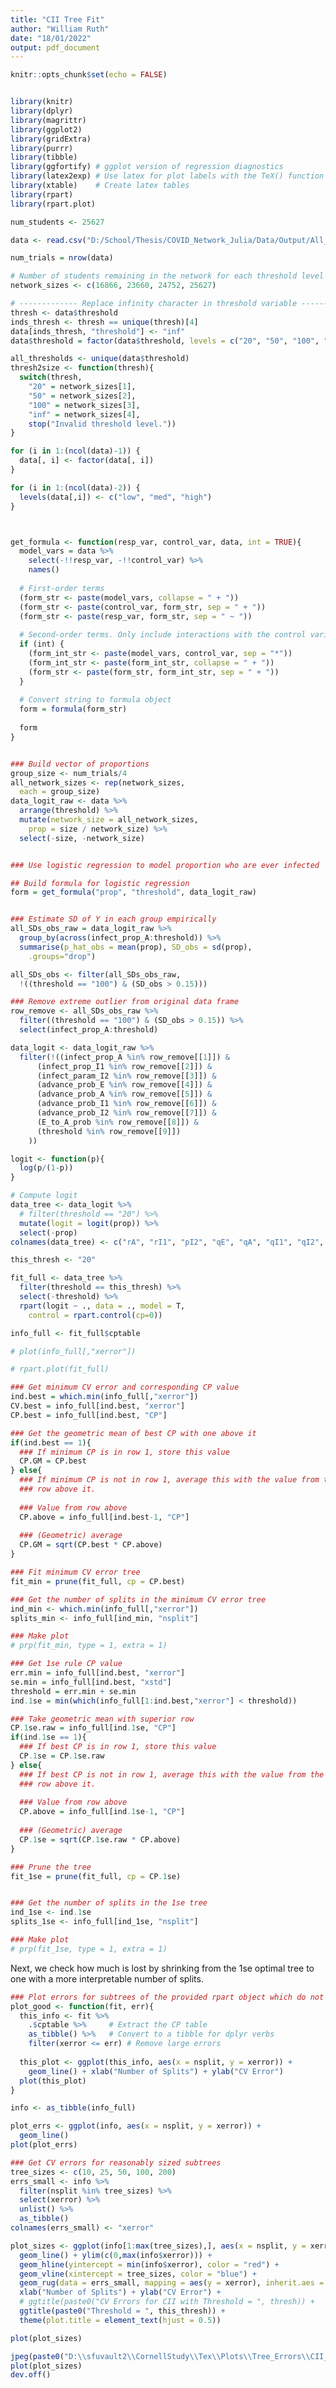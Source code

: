 ```yaml
---
title: "CII Tree Fit"
author: "William Ruth"
date: "18/01/2022"
output: pdf_document
---
```


```r
knitr::opts_chunk$set(echo = FALSE)


library(knitr)
library(dplyr)
library(magrittr)
library(ggplot2)
library(gridExtra)
library(purrr)
library(tibble)
library(ggfortify) # ggplot version of regression diagnostics
library(latex2exp) # Use latex for plot labels with the TeX() function
library(xtable)    # Create latex tables
library(rpart)
library(rpart.plot)
```


```r
num_students <- 25627

data <- read.csv("D:/School/Thesis/COVID_Network_Julia/Data/Output/All_Outbreak_Sizes.csv")

num_trials = nrow(data)

# Number of students remaining in the network for each threshold level
network_sizes <- c(16866, 23660, 24752, 25627)

# ------------- Replace infinity character in threshold variable ------------- #
thresh <- data$threshold
inds_thresh <- thresh == unique(thresh)[4]
data[inds_thresh, "threshold"] <- "inf"
data$threshold = factor(data$threshold, levels = c("20", "50", "100", "inf"))

all_thresholds <- unique(data$threshold)
thresh2size <- function(thresh){
  switch(thresh,
    "20" = network_sizes[1],
    "50" = network_sizes[2],
    "100" = network_sizes[3],
    "inf" = network_sizes[4],
    stop("Invalid threshold level."))
}

for (i in 1:(ncol(data)-1)) {
  data[, i] <- factor(data[, i])
}

for (i in 1:(ncol(data)-2)) {
  levels(data[,i]) <- c("low", "med", "high")
}



get_formula <- function(resp_var, control_var, data, int = TRUE){
  model_vars = data %>%
    select(-!!resp_var, -!!control_var) %>%
    names()
  
  # First-order terms
  (form_str <- paste(model_vars, collapse = " + "))
  (form_str <- paste(control_var, form_str, sep = " + "))
  (form_str <- paste(resp_var, form_str, sep = " ~ "))
  
  # Second-order terms. Only include interactions with the control variable
  if (int) {
    (form_int_str <- paste(model_vars, control_var, sep = "*"))
    (form_int_str <- paste(form_int_str, collapse = " + "))
    (form_str <- paste(form_str, form_int_str, sep = " + "))
  }
  
  # Convert string to formula object
  form = formula(form_str)
  
  form
}


### Build vector of proportions
group_size <- num_trials/4
all_network_sizes <- rep(network_sizes, 
  each = group_size)
data_logit_raw <- data %>% 
  arrange(threshold) %>% 
  mutate(network_size = all_network_sizes, 
    prop = size / network_size) %>% 
  select(-size, -network_size)


### Use logistic regression to model proportion who are ever infected

## Build formula for logistic regression
form = get_formula("prop", "threshold", data_logit_raw)


### Estimate SD of Y in each group empirically
all_SDs_obs_raw = data_logit_raw %>%
  group_by(across(infect_prop_A:threshold)) %>%
  summarise(p_hat_obs = mean(prop), SD_obs = sd(prop),
    .groups="drop") 

all_SDs_obs <- filter(all_SDs_obs_raw,
  !((threshold == "100") & (SD_obs > 0.15)))

```


```r
### Remove extreme outlier from original data frame
row_remove <- all_SDs_obs_raw %>% 
  filter((threshold == "100") & (SD_obs > 0.15)) %>% 
  select(infect_prop_A:threshold)

data_logit <- data_logit_raw %>% 
  filter(!((infect_prop_A %in% row_remove[[1]]) &
      (infect_prop_I1 %in% row_remove[[2]]) &
      (infect_param_I2 %in% row_remove[[3]]) &
      (advance_prob_E %in% row_remove[[4]]) &
      (advance_prob_A %in% row_remove[[5]]) &
      (advance_prob_I1 %in% row_remove[[6]]) &
      (advance_prob_I2 %in% row_remove[[7]]) &
      (E_to_A_prob %in% row_remove[[8]]) &
      (threshold %in% row_remove[[9]])
    ))
```



```r
logit <- function(p){
  log(p/(1-p))
}

# Compute logit
data_tree <- data_logit %>% 
  # filter(threshold == "20") %>% 
  mutate(logit = logit(prop)) %>% 
  select(-prop)
colnames(data_tree) <- c("rA", "rI1", "pI2", "qE", "qA", "qI1", "qI2", "qEA", "threshold", "logit")
```

```r
this_thresh <- "20"

fit_full <- data_tree %>% 
  filter(threshold == this_thresh) %>% 
  select(-threshold) %>% 
  rpart(logit ~ ., data = ., model = T,
    control = rpart.control(cp=0))

info_full <- fit_full$cptable

# plot(info_full[,"xerror"])

# rpart.plot(fit_full)
```












```r


### Get minimum CV error and corresponding CP value
ind.best = which.min(info_full[,"xerror"])
CV.best = info_full[ind.best, "xerror"]
CP.best = info_full[ind.best, "CP"]

### Get the geometric mean of best CP with one above it
if(ind.best == 1){
  ### If minimum CP is in row 1, store this value
  CP.GM = CP.best
} else{
  ### If minimum CP is not in row 1, average this with the value from the
  ### row above it.
  
  ### Value from row above
  CP.above = info_full[ind.best-1, "CP"]
  
  ### (Geometric) average
  CP.GM = sqrt(CP.best * CP.above)
}
```


```r
### Fit minimum CV error tree
fit_min = prune(fit_full, cp = CP.best)

### Get the number of splits in the minimum CV error tree
ind_min <- which.min(info_full[,"xerror"])
splits_min <- info_full[ind_min, "nsplit"]

### Make plot
# prp(fit_min, type = 1, extra = 1)
```

```r
### Get 1se rule CP value
err.min = info_full[ind.best, "xerror"]
se.min = info_full[ind.best, "xstd"]
threshold = err.min + se.min
ind.1se = min(which(info_full[1:ind.best,"xerror"] < threshold))

### Take geometric mean with superior row
CP.1se.raw = info_full[ind.1se, "CP"]
if(ind.1se == 1){
  ### If best CP is in row 1, store this value
  CP.1se = CP.1se.raw
} else{
  ### If best CP is not in row 1, average this with the value from the
  ### row above it.
  
  ### Value from row above
  CP.above = info_full[ind.1se-1, "CP"]
  
  ### (Geometric) average
  CP.1se = sqrt(CP.1se.raw * CP.above)
}

### Prune the tree
fit_1se = prune(fit_full, cp = CP.1se)


### Get the number of splits in the 1se tree
ind_1se <- ind.1se
splits_1se <- info_full[ind_1se, "nsplit"]

### Make plot
# prp(fit_1se, type = 1, extra = 1)
```


Next, we check how much is lost by shrinking from the 1se optimal tree to one with a more interpretable number of splits.


```r
### Plot errors for subtrees of the provided rpart object which do not exceed err
plot_good <- function(fit, err){
  this_info <- fit %>% 
    .$cptable %>%     # Extract the CP table
    as_tibble() %>%   # Convert to a tibble for dplyr verbs
    filter(xerror <= err) # Remove large errors
    
  this_plot <- ggplot(this_info, aes(x = nsplit, y = xerror)) +
    geom_line() + xlab("Number of Splits") + ylab("CV Error")
  plot(this_plot)
}

```

```r
info <- as_tibble(info_full)

plot_errs <- ggplot(info, aes(x = nsplit, y = xerror)) +
  geom_line()
plot(plot_errs)
```

```r

### Get CV errors for reasonably sized subtrees
tree_sizes <- c(10, 25, 50, 100, 200)
errs_small <- info %>% 
  filter(nsplit %in% tree_sizes) %>% 
  select(xerror) %>% 
  unlist() %>% 
  as_tibble()
colnames(errs_small) <- "xerror"

plot_sizes <- ggplot(info[1:max(tree_sizes),], aes(x = nsplit, y = xerror)) +
  geom_line() + ylim(c(0,max(info$xerror))) + 
  geom_hline(yintercept = min(info$xerror), color = "red") +
  geom_vline(xintercept = tree_sizes, color = "blue") +
  geom_rug(data = errs_small, mapping = aes(y = xerror), inherit.aes = F, color = "blue") +
  xlab("Number of Splits") + ylab("CV Error") +
  # ggtitle(paste0("CV Errors for CII with Threshold = ", thresh)) +
  ggtitle(paste0("Threshold = ", this_thresh)) +
  theme(plot.title = element_text(hjust = 0.5))

plot(plot_sizes)

jpeg(paste0("D:\\sfuvault2\\CornellStudy\\Tex\\Plots\\Tree_Errors\\CII_Tree_Errors-", this_thresh, ".jpeg"))
plot(plot_sizes)
dev.off()
```

